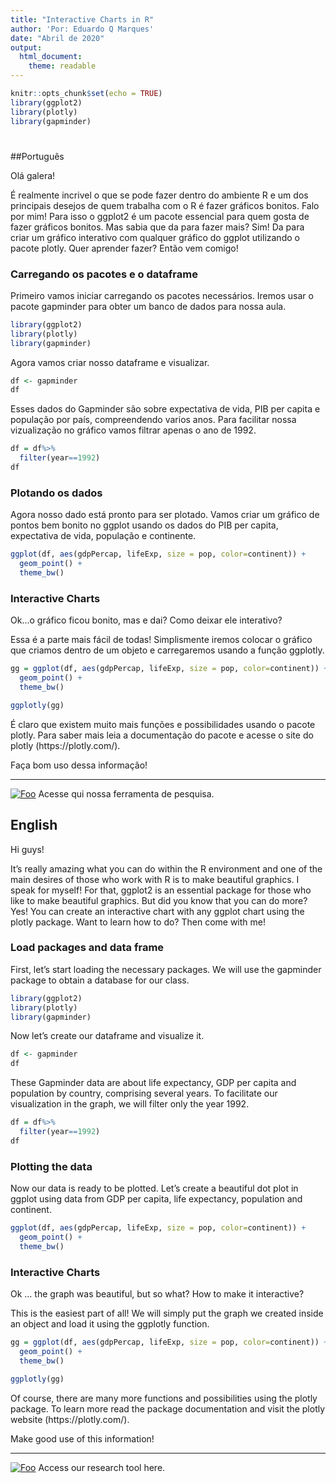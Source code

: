 ```yaml
---
title: "Interactive Charts in R"
author: 'Por: Eduardo Q Marques'
date: "Abril de 2020"
output: 
  html_document:
    theme: readable
---
```


```r
knitr::opts_chunk$set(echo = TRUE)
library(ggplot2)
library(plotly)
library(gapminder)
```
#  {.tabset .tabset-fade .tabset-pills}

##Português

Olá galera!

É realmente incrivel o que se pode fazer dentro do ambiente R e um dos principais desejos de quem trabalha com o R é fazer gráficos bonitos. Falo por mim!
Para isso o ggplot2 é um pacote essencial para quem gosta de fazer gráficos bonitos. Mas sabia que da para fazer mais? Sim! Da para criar um gráfico interativo com qualquer gráfico do ggplot utilizando o pacote plotly.
Quer aprender fazer?
Então vem comigo!

### Carregando os pacotes e o dataframe
Primeiro vamos iniciar carregando os pacotes necessários. Iremos usar o pacote gapminder para obter um banco de dados para nossa aula.

```r
library(ggplot2)
library(plotly)
library(gapminder)
```

Agora vamos criar nosso dataframe e visualizar.

```r
df <- gapminder
df
```

Esses dados do Gapminder são sobre expectativa de vida, PIB per capita e população por país, compreendendo varios anos.
Para facilitar nossa vizualização no gráfico vamos filtrar apenas o ano de 1992.

```r
df = df%>%
  filter(year==1992)
df
```

### Plotando os dados
Agora nosso dado está pronto para ser plotado. Vamos criar um gráfico de pontos bem bonito no ggplot usando os dados do PIB per capita, expectativa de vida, população e continente.

```r
ggplot(df, aes(gdpPercap, lifeExp, size = pop, color=continent)) +
  geom_point() +
  theme_bw()
```

### Interactive Charts
Ok...o gráfico ficou bonito, mas e dai? Como deixar ele interativo?

Essa é a parte mais fácil de todas! Simplismente iremos colocar o gráfico que criamos dentro de um objeto e carregaremos usando a função ggplotly.

```r
gg = ggplot(df, aes(gdpPercap, lifeExp, size = pop, color=continent)) +
  geom_point() +
  theme_bw()

ggplotly(gg)
```

É claro que existem muito mais funções e possibilidades usando o pacote plotly. Para saber mais leia a documentação do pacote e acesse o site do plotly (https://plotly.com/).

Faça bom uso dessa informação!

-------------------------------------------------------------------------------------------

[![Foo](img/rsolved2.png)](http://rsolved.tk/) Acesse qui nossa ferramenta de pesquisa.




## English

Hi guys!

It's really amazing what you can do within the R environment and one of the main desires of those who work with R is to make beautiful graphics.
I speak for myself!
For that, ggplot2 is an essential package for those who like to make beautiful graphics. But did you know that you can do more? Yes! You can create an interactive chart with any ggplot chart using the plotly package.
Want to learn how to do?
Then come with me!

### Load packages and data frame
First, let's start loading the necessary packages. We will use the gapminder package to obtain a database for our class.

```r
library(ggplot2)
library(plotly)
library(gapminder)
```

Now let's create our dataframe and visualize it.

```r
df <- gapminder
df
```

These Gapminder data are about life expectancy, GDP per capita and population by country, comprising several years.
To facilitate our visualization in the graph, we will filter only the year 1992.

```r
df = df%>%
  filter(year==1992)
df
```

### Plotting the data
Now our data is ready to be plotted. Let's create a beautiful dot plot in ggplot using data from GDP per capita, life expectancy, population and continent.

```r
ggplot(df, aes(gdpPercap, lifeExp, size = pop, color=continent)) +
  geom_point() +
  theme_bw()
```

### Interactive Charts
Ok ... the graph was beautiful, but so what? How to make it interactive?

This is the easiest part of all! We will simply put the graph we created inside an object and load it using the ggplotly function.

```r
gg = ggplot(df, aes(gdpPercap, lifeExp, size = pop, color=continent)) +
  geom_point() +
  theme_bw()

ggplotly(gg)
```

Of course, there are many more functions and possibilities using the plotly package. To learn more read the package documentation and visit the plotly website (https://plotly.com/).

Make good use of this information!

-------------------------------------------------------------------------------------------

[![Foo](img/rsolved2.png)](https://eduardoqm.github.io/rsolved/home/) Access our research tool here.